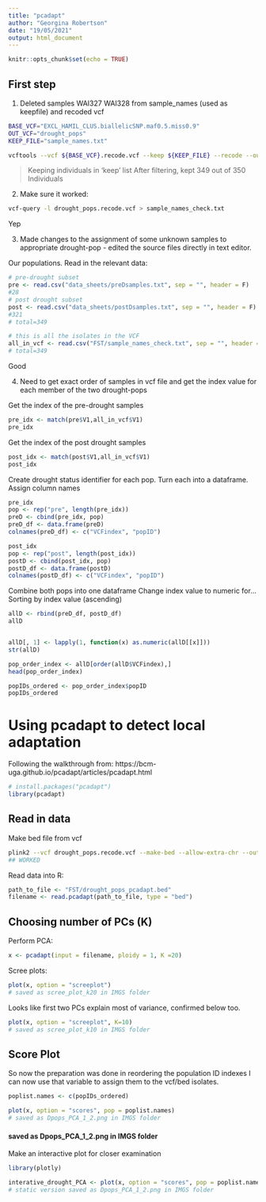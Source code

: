 ```yaml
---
title: "pcadapt"
author: "Georgina Robertson"
date: "19/05/2021"
output: html_document
---
```


```r
knitr::opts_chunk$set(echo = TRUE)
```
## First step
1) Deleted samples WAI327  WAI328 from sample_names (used as keepfile) and recoded vcf
```bash
BASE_VCF="EXCL_HAMIL_CLUS.biallelicSNP.maf0.5.miss0.9"
OUT_VCF="drought_pops"
KEEP_FILE="sample_names.txt"

vcftools --vcf ${BASE_VCF}.recode.vcf --keep ${KEEP_FILE} --recode --out ${OUT_VCF}
```
> Keeping individuals in 'keep' list
After filtering, kept 349 out of 350 Individuals


2) Make sure it worked:
```bash
vcf-query -l drought_pops.recode.vcf > sample_names_check.txt
```
Yep

3) Made changes to the assignment of some unknown samples to appropriate drought-pop - edited the source files directly in text editor.

Our populations.
Read in the relevant data:
```r
# pre-drought subset
pre <- read.csv("data_sheets/preDsamples.txt", sep = "", header = F)
#28
# post drought subset
post <- read.csv("data_sheets/postDsamples.txt", sep = "", header = F)
#321
# total=349

# this is all the isolates in the VCF
all_in_vcf <- read.csv("FST/sample_names_check.txt", sep = "", header = F)
# total=349
```
Good

4) Need to get exact order of samples in vcf file and get the index value for each member of the two drought-pops

Get the index of the pre-drought samples
```r
pre_idx <- match(pre$V1,all_in_vcf$V1)
pre_idx
```
Get the index of the post drought samples
```r
post_idx <- match(post$V1,all_in_vcf$V1)
post_idx
```

Create drought status identifier for each pop.
Turn each into a dataframe.
Assign column names
```r
pre_idx 
pop <- rep("pre", length(pre_idx))
preD <- cbind(pre_idx, pop)
preD_df <- data.frame(preD)
colnames(preD_df) <- c("VCFindex", "popID")

post_idx
pop <- rep("post", length(post_idx))
postD <- cbind(post_idx, pop)
postD_df <- data.frame(postD)
colnames(postD_df) <- c("VCFindex", "popID")
```
Combine both pops into one dataframe
Change index value to numeric for...
Sorting by index value (ascending)
```r
allD <- rbind(preD_df, postD_df)
allD


allD[, 1] <- lapply(1, function(x) as.numeric(allD[[x]]))
str(allD)

pop_order_index <- allD[order(allD$VCFindex),]
head(pop_order_index)

popIDs_ordered <- pop_order_index$popID
popIDs_ordered
```

# Using pcadapt to detect local adaptation
Following the walkthrough from:
https://bcm-uga.github.io/pcadapt/articles/pcadapt.html
```r
# install.packages("pcadapt")
library(pcadapt)
```

## Read in data
Make bed file from vcf
```bash
plink2 --vcf drought_pops.recode.vcf --make-bed --allow-extra-chr --out drought_pops_pcadapt
## WORKED
```

Read data into R:
```r
path_to_file <- "FST/drought_pops_pcadapt.bed"
filename <- read.pcadapt(path_to_file, type = "bed")
```

## Choosing number of PCs (K)
Perform PCA:
```r
x <- pcadapt(input = filename, ploidy = 1, K =20)
```

Scree plots:
```r
plot(x, option = "screeplot")
# saved as scree_plot_k20 in IMGS folder
```
Looks like first two PCs explain most of variance, confirmed below too.
```r
plot(x, option = "screeplot", K=10)
# saved as scree_plot_k10 in IMGS folder
```

## Score Plot

So now the preparation was done in reordering the population ID indexes I can now use that variable to assign them to the vcf/bed isolates.

```r
poplist.names <- c(popIDs_ordered)
```
```r
plot(x, option = "scores", pop = poplist.names)
# saved as Dpops_PCA_1_2.png in IMGS folder
```

#### saved as Dpops_PCA_1_2.png in IMGS folder  


Make an interactive plot for closer examination
```r
library(plotly)
```

```r
interative_drought_PCA <- plot(x, option = "scores", pop = poplist.names, plt.pkg = "plotly")
# static version saved as Dpops_PCA_1_2.png in IMGS folder
```

